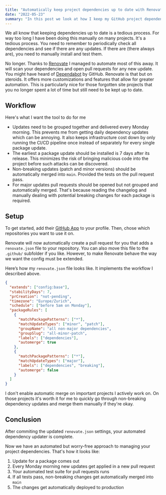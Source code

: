 ```yaml
---
title: "Automatically keep project dependencies up to date with Renovate"
date: "2022-05-23"
summary: "In this post we look at how I keep my GitHub project dependencies up to date with Renovate. Non-breaking changes get automatically merged as soon as tests pass. Pull requests for breaking changes can be merged manually."
---
```


We all know that keeping dependencies up to date is a tedious process. For way too long I have been doing this manually on many projects. It's a tedious process. You need to remember to periodically check all dependencies and see if there are any updates. If there are (there always are), you need to manually install and test them.

No longer. Thanks to [Renovate](https://renovatebot.com/) I managed to automate most of this away. It will scan your dependencies and open pull requests for any new update. You might have heard of [Dependabot](https://github.com/dependabot) by GitHub. Renovate is that but on steroids. It offers more customizations and features that allow for greater automation. This is particularly nice for those forgotten site projects that you no longer spent a lot of time but still need to be kept up to date.

## Workflow

Here's what I want the tool to do for me

- Updates need to be grouped together and delivered every Monday morning. This prevents me from getting daily dependency updates which can be annoying. It also keeps infrastructure cost down by only running the CI/CD pipeline once instead of separately for every single package update.
- The earliest a package update should be installed is 7 days after its release. This minimizes the risk of bringing malicious code into the project before such attacks can be discovered.
- Non-breaking updates (patch and minor versions) should be automatically merged into `main`. Provided the tests on the pull request pass.
- For major updates pull requests should be opened but not grouped and automatically merged. That's because reading the changelog and manually dealing with potential breaking changes for each package is required.

## Setup

To get started, add their [GitHub App](https://github.com/marketplace/renovate) to your profile. Then, chose which repositories you want to use it on.

Renovate will now automatically create a pull request for you that adds a `renovate.json` file to your repository. You can also move this file to the `.github/` subfolder if you like. However, to make Renovate behave the way we want the config must be extended.

Here’s how my `renovate.json` file looks like. It implements the workflow I described above.

```json
{
  "extends": ["config:base"],
  "stabilityDays": 7,
  "prCreation": "not-pending",
  "timezone": "Europe/Zurich",
  "schedule": ["before 5am on Monday"],
  "packageRules": [
    {
      "matchPackagePatterns": ["*"],
      "matchUpdateTypes": ["minor", "patch"],
      "groupName": "all non-major dependencies",
      "groupSlug": "all-minor-patch",
      "labels": ["dependencies"],
      "automerge": true
    },
    {
      "matchPackagePatterns": ["*"],
      "matchUpdateTypes": ["major"],
      "labels": ["dependencies", "breaking"],
      "automerge": false
    }
  ]
}
```

I don't enable automatic merge on important projects I actively work on. On those projects it's worth it for me to quickly go through non-breaking dependency updates and merge them manually if they're okay.

## Conclusion

After commiting the updated `renovate.json` settings, your automated dependency updater is complete.

Now we have an automated but worry-free approach to managing your project dependencies. That's how it looks like:

1. Update for a package comes out
2. Every Monday morning new updates get applied in a new pull request
3. Your automated test suite for pull requests runs
4. If all tests pass, non-breaking changes get automatically merged into `main`
5. The changes get automatically deployed to production
